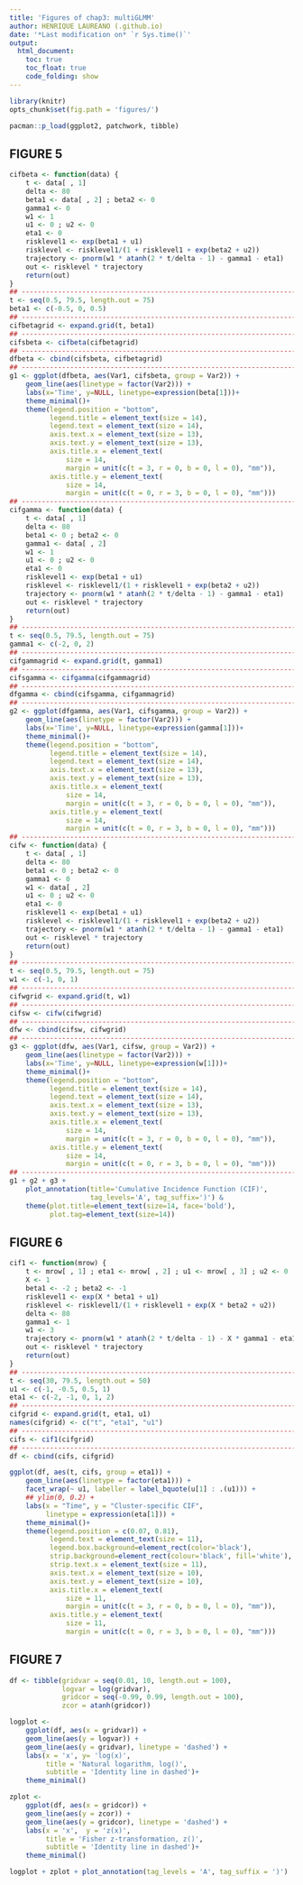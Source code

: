 ```yaml
---
title: 'Figures of chap3: multiGLMM'
author: HENRIQUE LAUREANO (.github.io)
date: '*Last modification on* `r Sys.time()`'
output:
  html_document:
    toc: true
    toc_float: true
    code_folding: show
---
```


```r
library(knitr)
opts_chunk$set(fig.path = 'figures/')
```

```r
pacman::p_load(ggplot2, patchwork, tibble)
```

## FIGURE 5

```r
cifbeta <- function(data) {
    t <- data[ , 1]
    delta <- 80
    beta1 <- data[ , 2] ; beta2 <- 0
    gamma1 <- 0
    w1 <- 1
    u1 <- 0 ; u2 <- 0
    eta1 <- 0
    risklevel1 <- exp(beta1 + u1)
    risklevel <- risklevel1/(1 + risklevel1 + exp(beta2 + u2))
    trajectory <- pnorm(w1 * atanh(2 * t/delta - 1) - gamma1 - eta1)
    out <- risklevel * trajectory
    return(out)
}
## ---------------------------------------------------------------------
t <- seq(0.5, 79.5, length.out = 75)
beta1 <- c(-0.5, 0, 0.5)
## ---------------------------------------------------------------------
cifbetagrid <- expand.grid(t, beta1)
## ---------------------------------------------------------------------
cifsbeta <- cifbeta(cifbetagrid)
## ---------------------------------------------------------------------
dfbeta <- cbind(cifsbeta, cifbetagrid)
## ---------------------------------------------------------------------
g1 <- ggplot(dfbeta, aes(Var1, cifsbeta, group = Var2)) +
    geom_line(aes(linetype = factor(Var2))) +
    labs(x='Time', y=NULL, linetype=expression(beta[1]))+
    theme_minimal()+
    theme(legend.position = "bottom",
          legend.title = element_text(size = 14),
          legend.text = element_text(size = 14),
          axis.text.x = element_text(size = 13),
          axis.text.y = element_text(size = 13),
          axis.title.x = element_text(
              size = 14,
              margin = unit(c(t = 3, r = 0, b = 0, l = 0), "mm")),
          axis.title.y = element_text(
              size = 14,
              margin = unit(c(t = 0, r = 3, b = 0, l = 0), "mm")))
## ---------------------------------------------------------------------
cifgamma <- function(data) {
    t <- data[ , 1]
    delta <- 80
    beta1 <- 0 ; beta2 <- 0
    gamma1 <- data[ , 2]
    w1 <- 1
    u1 <- 0 ; u2 <- 0
    eta1 <- 0
    risklevel1 <- exp(beta1 + u1)
    risklevel <- risklevel1/(1 + risklevel1 + exp(beta2 + u2))
    trajectory <- pnorm(w1 * atanh(2 * t/delta - 1) - gamma1 - eta1)
    out <- risklevel * trajectory
    return(out)
}
## ---------------------------------------------------------------------
t <- seq(0.5, 79.5, length.out = 75)
gamma1 <- c(-2, 0, 2)
## ---------------------------------------------------------------------
cifgammagrid <- expand.grid(t, gamma1)
## ---------------------------------------------------------------------
cifsgamma <- cifgamma(cifgammagrid)
## ---------------------------------------------------------------------
dfgamma <- cbind(cifsgamma, cifgammagrid)
## ---------------------------------------------------------------------
g2 <- ggplot(dfgamma, aes(Var1, cifsgamma, group = Var2)) +
    geom_line(aes(linetype = factor(Var2))) +
    labs(x='Time', y=NULL, linetype=expression(gamma[1]))+
    theme_minimal()+
    theme(legend.position = "bottom",
          legend.title = element_text(size = 14),
          legend.text = element_text(size = 14),
          axis.text.x = element_text(size = 13),
          axis.text.y = element_text(size = 13),
          axis.title.x = element_text(
              size = 14,
              margin = unit(c(t = 3, r = 0, b = 0, l = 0), "mm")),
          axis.title.y = element_text(
              size = 14,
              margin = unit(c(t = 0, r = 3, b = 0, l = 0), "mm")))
## ---------------------------------------------------------------------
cifw <- function(data) {
    t <- data[ , 1]
    delta <- 80
    beta1 <- 0 ; beta2 <- 0
    gamma1 <- 0
    w1 <- data[ , 2]
    u1 <- 0 ; u2 <- 0
    eta1 <- 0
    risklevel1 <- exp(beta1 + u1)
    risklevel <- risklevel1/(1 + risklevel1 + exp(beta2 + u2))
    trajectory <- pnorm(w1 * atanh(2 * t/delta - 1) - gamma1 - eta1)
    out <- risklevel * trajectory
    return(out)
}
## ---------------------------------------------------------------------
t <- seq(0.5, 79.5, length.out = 75)
w1 <- c(-1, 0, 1)
## ---------------------------------------------------------------------
cifwgrid <- expand.grid(t, w1)
## ---------------------------------------------------------------------
cifsw <- cifw(cifwgrid)
## ---------------------------------------------------------------------
dfw <- cbind(cifsw, cifwgrid)
## ---------------------------------------------------------------------
g3 <- ggplot(dfw, aes(Var1, cifsw, group = Var2)) +
    geom_line(aes(linetype = factor(Var2))) +
    labs(x='Time', y=NULL, linetype=expression(w[1]))+
    theme_minimal()+
    theme(legend.position = "bottom",
          legend.title = element_text(size = 14),
          legend.text = element_text(size = 14),
          axis.text.x = element_text(size = 13),
          axis.text.y = element_text(size = 13),
          axis.title.x = element_text(
              size = 14,
              margin = unit(c(t = 3, r = 0, b = 0, l = 0), "mm")),
          axis.title.y = element_text(
              size = 14,
              margin = unit(c(t = 0, r = 3, b = 0, l = 0), "mm")))
## ---------------------------------------------------------------------
g1 + g2 + g3 +
    plot_annotation(title='Cumulative Incidence Function (CIF)',
                    tag_levels='A', tag_suffix=')') &
    theme(plot.title=element_text(size=14, face='bold'),
          plot.tag=element_text(size=14))
```

## FIGURE 6

```r
cif1 <- function(mrow) {
    t <- mrow[ , 1] ; eta1 <- mrow[ , 2] ; u1 <- mrow[ , 3] ; u2 <- 0
    X <- 1
    beta1 <- -2 ; beta2 <- -1
    risklevel1 <- exp(X * beta1 + u1)
    risklevel <- risklevel1/(1 + risklevel1 + exp(X * beta2 + u2))
    delta <- 80
    gamma1 <- 1
    w1 <- 3
    trajectory <- pnorm(w1 * atanh(2 * t/delta - 1) - X * gamma1 - eta1)
    out <- risklevel * trajectory
    return(out)
}
## ---------------------------------------------------------------------
t <- seq(30, 79.5, length.out = 50)
u1 <- c(-1, -0.5, 0.5, 1)
eta1 <- c(-2, -1, 0, 1, 2)
## ---------------------------------------------------------------------
cifgrid <- expand.grid(t, eta1, u1)
names(cifgrid) <- c("t", "eta1", "u1")
## ---------------------------------------------------------------------
cifs <- cif1(cifgrid)
## ---------------------------------------------------------------------
df <- cbind(cifs, cifgrid)
```

```r
ggplot(df, aes(t, cifs, group = eta1)) +
    geom_line(aes(linetype = factor(eta1))) +
    facet_wrap(~ u1, labeller = label_bquote(u[1] : .(u1))) +
    ## ylim(0, 0.2) +
    labs(x = "Time", y = "Cluster-specific CIF",
         linetype = expression(eta[1])) +
    theme_minimal()+
    theme(legend.position = c(0.07, 0.81),
          legend.text = element_text(size = 11),
          legend.box.background=element_rect(color='black'), 
          strip.background=element_rect(colour='black', fill='white'),
          strip.text.x = element_text(size = 11),
          axis.text.x = element_text(size = 10),
          axis.text.y = element_text(size = 10),
          axis.title.x = element_text(
              size = 11,
              margin = unit(c(t = 3, r = 0, b = 0, l = 0), "mm")),
          axis.title.y = element_text(
              size = 11,
              margin = unit(c(t = 0, r = 3, b = 0, l = 0), "mm")))
```

## FIGURE 7

```r
df <- tibble(gridvar = seq(0.01, 10, length.out = 100),
             logvar = log(gridvar),
             gridcor = seq(-0.99, 0.99, length.out = 100),
             zcor = atanh(gridcor))

logplot <-
    ggplot(df, aes(x = gridvar)) +
    geom_line(aes(y = logvar)) +
    geom_line(aes(y = gridvar), linetype = 'dashed') +
    labs(x = 'x', y= 'log(x)',
         title = 'Natural logarithm, log()',
         subtitle = 'Identity line in dashed')+
    theme_minimal()

zplot <-
    ggplot(df, aes(x = gridcor)) +
    geom_line(aes(y = zcor)) +
    geom_line(aes(y = gridcor), linetype = 'dashed') +
    labs(x = 'x',  y = 'z(x)',
         title = 'Fisher z-transformation, z()',
         subtitle = 'Identity line in dashed')+
    theme_minimal()

logplot + zplot + plot_annotation(tag_levels = 'A', tag_suffix = ')')
```

